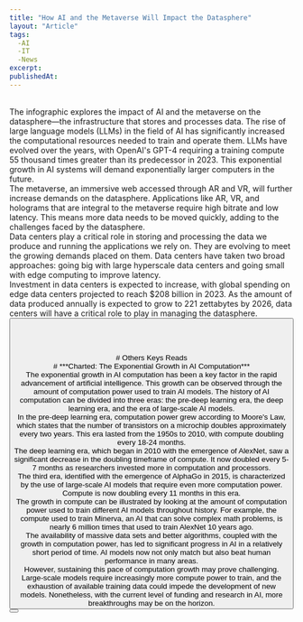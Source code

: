 ```yaml
---
title: "How AI and the Metaverse Will Impact the Datasphere"
layout: "Article"
tags: 
  -AI 
  -IT
  -News
excerpt:
publishedAt:
---
```

<br/>
<Image src="/BC_VC_Hive_-Longform-01-AI-Metaverse-Datasphere-05102023-1.jpg" alt="" width={700} height={650} />
<br />
The infographic explores the impact of AI and the metaverse on the datasphere—the infrastructure that stores and processes data. The rise of large language models (LLMs) in the field of AI has significantly increased the computational resources needed to train and operate them. LLMs have evolved over the years, with OpenAI's GPT-4 requiring a training compute 55 thousand times greater than its predecessor in 2023. This exponential growth in AI systems will demand exponentially larger computers in the future.
<br/>
The metaverse, an immersive web accessed through AR and VR, will further increase demands on the datasphere. Applications like AR, VR, and holograms that are integral to the metaverse require high bitrate and low latency. This means more data needs to be moved quickly, adding to the challenges faced by the datasphere.
<br/>
Data centers play a critical role in storing and processing the data we produce and running the applications we rely on. They are evolving to meet the growing demands placed on them. Data centers have taken two broad approaches: going big with large hyperscale data centers and going small with edge computing to improve latency.
<br/>
Investment in data centers is expected to increase, with global spending on edge data centers projected to reach $208 billion in 2023. As the amount of data produced annually is expected to grow to 221 zettabytes by 2026, data centers will have a critical role to play in managing the datasphere.
<br/>
<Button
  address="https://www.visualcapitalist.com/sp/how-ai-and-the-metaverse-will-impact-the-datasphere/"
  text="Source"
/>
<br/>
<br/>
<br/>
<br/>
# Others Keys Reads
<br/>
# ***Charted: The Exponential Growth in AI Computation***
<br/>
<Image src="/CP_AI-Computation_Scaled.png" alt="" width={700} height={650} />
<br />
The exponential growth in AI computation has been a key factor in the rapid advancement of artificial intelligence. This growth can be observed through the amount of computation power used to train AI models. The history of AI computation can be divided into three eras: the pre-deep learning era, the deep learning era, and the era of large-scale AI models.
<br />
In the pre-deep learning era, computation power grew according to Moore's Law, which states that the number of transistors on a microchip doubles approximately every two years. This era lasted from the 1950s to 2010, with compute doubling every 18-24 months.
<br />
The deep learning era, which began in 2010 with the emergence of AlexNet, saw a significant decrease in the doubling timeframe of compute. It now doubled every 5-7 months as researchers invested more in computation and processors.
<br />
The third era, identified with the emergence of AlphaGo in 2015, is characterized by the use of large-scale AI models that require even more computation power. Compute is now doubling every 11 months in this era.
<br />
The growth in compute can be illustrated by looking at the amount of computation power used to train different AI models throughout history. For example, the compute used to train Minerva, an AI that can solve complex math problems, is nearly 6 million times that used to train AlexNet 10 years ago.
<br />
The availability of massive data sets and better algorithms, coupled with the growth in computation power, has led to significant progress in AI in a relatively short period of time. AI models now not only match but also beat human performance in many areas.
<br />
However, sustaining this pace of computation growth may prove challenging. Large-scale models require increasingly more compute power to train, and the exhaustion of available training data could impede the development of new models. Nonetheless, with the current level of funding and research in AI, more breakthroughs may be on the horizon.
<br/>
<Button
  address="https://www.visualcapitalist.com/cp/charted-history-exponential-growth-in-ai-computation/"
  text="Source"
/>